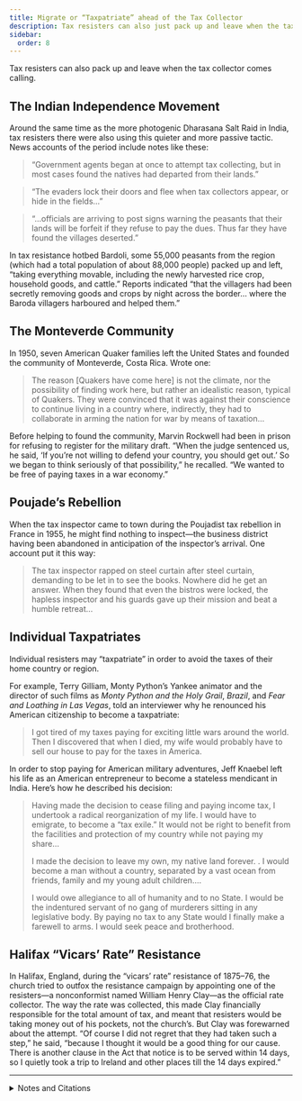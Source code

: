```yaml
---
title: Migrate or “Taxpatriate” ahead of the Tax Collector
description: Tax resisters can also just pack up and leave when the tax collector comes calling.
sidebar:
  order: 8
---
```


Tax resisters can also pack up and leave when the tax collector comes calling.

## <Badge text="Example" size="medium" /> The Indian Independence Movement

Around the same time as the more photogenic Dharasana Salt Raid in India, tax resisters there were also using this quieter and more passive tactic.
News accounts of the period include notes like these:

> “Government agents began at once to attempt tax collecting, but in most cases found the natives had departed from their lands.”

> “The evaders lock their doors and flee when tax collectors appear, or hide in the fields…”

> “…officials are arriving to post signs warning the peasants that their lands will be forfeit if they refuse to pay the dues.
> Thus far they have found the villages deserted.”

In tax resistance hotbed Bardoli, some 55,000 peasants from the region (which had a total population of about 88,000 people) packed up and left, “taking everything movable, including the newly harvested rice crop, household goods, and cattle.”
Reports indicated “that the villagers had been secretly removing goods and crops by night across the border… where the Baroda villagers harboured and helped them.”

## <Badge text="Example" size="medium" /> The Monteverde Community

In 1950, seven American Quaker families left the United States and founded the community of Monteverde, Costa Rica.
Wrote one:

> The reason [Quakers have come here] is not the climate, nor the possibility of finding work here, but rather an idealistic reason, typical of Quakers.
> They were convinced that it was against their conscience to continue living in a country where, indirectly, they had to collaborate in arming the nation for war by means of taxation…

Before helping to found the community, Marvin Rockwell had been in prison for refusing to register for the military draft.
“When the judge sentenced us, he said, ‘If you’re not willing to defend your country, you should get out.’
So we began to think seriously of that possibility,” he recalled.
“We wanted to be free of paying taxes in a war economy.”

## <Badge text="Example" size="medium" /> Poujade’s Rebellion

When the tax inspector came to town during the Poujadist tax rebellion in France in 1955, he might find nothing to inspect—the business district having been abandoned in anticipation of the inspector’s arrival.
One account put it this way:

> The tax inspector rapped on steel curtain after steel curtain, demanding to be let in to see the books.
> Nowhere did he get an answer.
> When they found that even the bistros were locked, the hapless inspector and his guards gave up their mission and beat a humble retreat…

## <Badge text="Example" size="medium" /> Individual Taxpatriates

Individual resisters may “taxpatriate” in order to avoid the taxes of their home country or region.

For example, Terry Gilliam, Monty Python’s Yankee animator and the director of such films as <i>Monty Python and the Holy Grail</i>, <i>Brazil</i>, and <i>Fear and Loathing in Las Vegas</i>, told an interviewer why he renounced his American citizenship to become a taxpatriate:

> I got tired of my taxes paying for exciting little wars around the world.
> Then I discovered that when I died, my wife would probably have to sell our house to pay for the taxes in America.

In order to stop paying for American military adventures, Jeff Knaebel left his life as an American entrepreneur to become a stateless mendicant in India.
Here’s how he described his decision:

> Having made the decision to cease filing and paying income tax, I undertook a radical reorganization of my life.
> I would have to emigrate, to become a “tax exile.”
> It would not be right to benefit from the facilities and protection of my country while not paying my share…
>
> I made the decision to leave my own, my native land forever.
. I would become a man without a country, separated by a vast ocean from friends, family and my young adult children.…
>
> I would owe allegiance to all of humanity and to no State.
> I would be the indentured servant of no gang of murderers sitting in any legislative body.
> By paying no tax to any State would I finally make a farewell to arms.
> I would seek peace and brotherhood.

## <Badge text="Example" size="medium" /> Halifax “Vicars’ Rate” Resistance

In Halifax, England, during the “vicars’ rate” resistance of 1875–76, the church tried to outfox the resistance campaign by appointing one of the resisters—a nonconformist named William Henry Clay—as the official rate collector.
The way the rate was collected, this made Clay financially responsible for the total amount of tax, and meant that resisters would be taking money out of his pockets, not the church’s.
But Clay was forewarned about the attempt.
“Of course I did not regret that they had taken such a step,” he said, “because I thought it would be a good thing for our cause.
There is another clause in the Act that notice is to be served within 14 days, so I quietly took a trip to Ireland and other places till the 14 days expired.”

<hr />

<details>
<summary>Notes and Citations</summary>

* “Salt Raiding in India to be Ended” <i>Pittsburgh Sentinel</i> 3 June 1930
* “Tax Resisters Cause Trouble” <i>The Montreal Gazette</i> 19 June 1930, p. 13
* “Evasion of Taxes Great Problem of India Government” <i>The St. Joseph News-Press</i> 2 June 1930, p. 7
* [“Villages Evacuated”](https://trove.nla.gov.au/newspaper/article/4212064) <i>The Argus</i> 22 October 1930, p. 7
* “Friends and Their Friends” <i>Friends Journal</i> 11 April 1959, pp. 235–36
* Bernarde, Scott “Living On the Mountain: Friends Community In Costa Rica” <i>Friends Journal</i> 15 January 1978, pp. 6–9
* Clausen, Oliver “The Revolt of Monsieur Poujade” <i>The Montreal Gazette</i> 27 June 1955, p. 8
* Mechanic, Michael [“Terry Gilliam’s Three-Reel Circus”](https://www.motherjones.com/media/2009/12/terry-gilliam-three-reel-circus/) <i>Mother Jones</i> 15 December 2009
* Knaebel, Jeff “Some Thoughts on Civil Disobedience: My Duties and Responsibilities” <i>We Won’t Pay: A Tax Resistance Reader</i> (2008) pp. 475–501
* “Halifax (Vicars’ Rate)” <i>House of Commons Papers: Reports from Committees</i>, Vol. X (8 Feb.–15 Aug. 1876) p. 39

</details>
